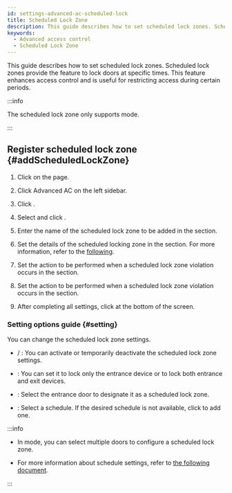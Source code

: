 ```yaml
---
id: settings-advanced-ac-scheduled-lock
title: Scheduled Lock Zone
description: This guide describes how to set scheduled lock zones. Scheduled lock zones provide the feature to lock doors at specific times.
keywords:
  - Advanced access control
  - Scheduled Lock Zone
---
```


This guide describes how to set scheduled lock zones. Scheduled lock zones provide the feature to lock doors at specific times. This feature enhances access control and is useful for restricting access during certain periods.

:::info

The scheduled lock zone only supports <Cmd sid='zone.globalZone.local' product='2' /> mode.

:::

## Register scheduled lock zone {#addScheduledLockZone}

1. Click <Cmd sid='shell.header.setting' /> on the <Cmd sid='shell.header.launcher' /> page.

2. Click <Cmd>Advanced AC</Cmd> on the left sidebar.

3. Click <Cmd sid='button.func.addZone' product='2' />.

4. Select <Cmd sid='zone.scheduledLock' product='2' /> and click <Cmd sid='button.apply' product='2' />.

5. Enter the name of the scheduled lock zone to be added in the <Cmd sid='common.info' product='2' /> section.

6. Set the details of the scheduled locking zone in the <Cmd sid='common.setting' product='2' /> section. For more information, refer to the [following](#setting).

7. Set the action to be performed when a scheduled lock zone violation occurs in the <Cmd sid='common.alarm' product='2' /> section.

8. Set the action to be performed when a scheduled lock zone violation occurs in the <Cmd sid='zone.forcedLock.bypass' product='2' /> section.

9. After completing all settings, click <Cmd sid='button.apply' product='2' /> at the bottom of the screen.

### Setting options guide {#setting}

You can change the scheduled lock zone settings.

* <Cmd sid='zone.pause.activated' product='2' /> / <Cmd sid='zone.pause.deactivate' product='2' />: You can activate or temporarily deactivate the scheduled lock zone settings.

* <Cmd sid='zone.forcedLock.doorLockType' product='2' />: You can set it to lock only the entrance device or to lock both entrance and exit devices.

* <Cmd sid='zone.pause.doorselected' product='2' />: Select the entrance door to designate it as a scheduled lock zone.

* <Cmd sid='common.schedule' product='2' />: Select a schedule. If the desired schedule is not available, click <Cmd sid='button.plusAddSchedule' product='2' /> to add one.

:::info

* In <Cmd sid='zone.globalZone.local' product='2' /> mode, you can select multiple doors to configure a scheduled lock zone.

* For more information about schedule settings, refer to [the following document](settings-schedule).

:::
